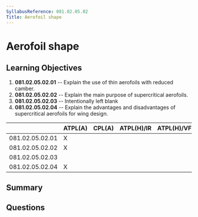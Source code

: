 ```yaml
---
SyllabusReference: 081.02.05.02
Title: Aerofoil shape
---
```


# Aerofoil shape

## Learning Objectives

1. **081.02.05.02.01** -- Explain the use of thin aerofoils with reduced camber.
2. **081.02.05.02.02** -- Explain the main purpose of supercritical aerofoils.
3. **081.02.05.02.03** -- Intentionally left blank
4. **081.02.05.02.04** -- Explain the advantages and disadvantages of
   supercritical aerofoils for wing design.

|                 | ATPL(A) | CPL(A) | ATPL(H)/IR | ATPL(H)/VFR | CPL(H) | IR  | CBIR(A) |
| --------------- | ------- | ------ | ---------- | ----------- | ------ | --- | ------- |
| 081.02.05.02.01 | X       |        |            |             |        |     |         |
| 081.02.05.02.02 | X       |        |            |             |        |     |         |
| 081.02.05.02.03 |         |        |            |             |        |     |         |
| 081.02.05.02.04 | X       |        |            |             |        |     |         |

## Summary

## Questions

